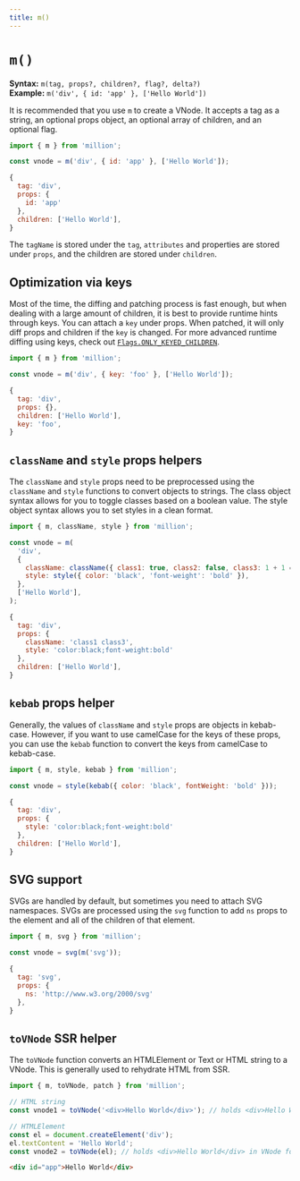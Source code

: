 ```yaml
---
title: m()
---
```


# `m()`

**Syntax:** `m(tag, props?, children?, flag?, delta?)`\
**Example:** `m('div', { id: 'app' }, ['Hello World'])`

It is recommended that you use `m` to create a VNode. It accepts a tag as a string, an optional props object, an optional array of children, and an optional flag.

```js
import { m } from 'million';

const vnode = m('div', { id: 'app' }, ['Hello World']);
```

```js
{
  tag: 'div',
  props: {
    id: 'app'
  },
  children: ['Hello World'],
}
```

The `tagName` is stored under the `tag`, `attributes` and properties are stored under `props`, and the children are stored under `children`.

## Optimization via keys

Most of the time, the diffing and patching process is fast enough, but when dealing with a large amount of children, it is best to provide runtime hints through keys. You can attach a `key` under props. When patched, it will only diff props and children if the `key` is changed. For more advanced runtime diffing using keys, check out [`Flags.ONLY_KEYED_CHILDREN`](#flags).

```js
import { m } from 'million';

const vnode = m('div', { key: 'foo' }, ['Hello World']);
```

```js {5}
{
  tag: 'div',
  props: {},
  children: ['Hello World'],
  key: 'foo',
}
```

## `className` and `style` props helpers

The `className` and `style` props need to be preprocessed using the `className` and `style` functions to convert objects to strings. The class object syntax allows for you to toggle classes based on a boolean value. The style object syntax allows you to set styles in a clean format.

```js
import { m, className, style } from 'million';

const vnode = m(
  'div',
  {
    className: className({ class1: true, class2: false, class3: 1 + 1 === 2 }),
    style: style({ color: 'black', 'font-weight': 'bold' }),
  },
  ['Hello World'],
);
```

```js {4,5}
{
  tag: 'div',
  props: {
    className: 'class1 class3',
    style: 'color:black;font-weight:bold'
  },
  children: ['Hello World'],
}
```

## `kebab` props helper

Generally, the values of `className` and `style` props are objects in kebab-case. However, if you want to use camelCase for the keys of these props, you can use the `kebab` function to convert the keys from camelCase to kebab-case.

```js
import { m, style, kebab } from 'million';

const vnode = style(kebab({ color: 'black', fontWeight: 'bold' }));
```

```js {4}
{
  tag: 'div',
  props: {
    style: 'color:black;font-weight:bold'
  },
  children: ['Hello World'],
}
```

## SVG support

SVGs are handled by default, but sometimes you need to attach SVG namespaces. SVGs are processed using the `svg` function to add `ns` props to the element and all of the children of that element.

```js
import { m, svg } from 'million';

const vnode = svg(m('svg'));
```

```js {4}
{
  tag: 'svg',
  props: {
    ns: 'http://www.w3.org/2000/svg'
  },
}
```

## `toVNode` SSR helper

The `toVNode` function converts an HTMLElement or Text or HTML string to a VNode. This is generally used to rehydrate HTML from SSR.

```js
import { m, toVNode, patch } from 'million';

// HTML string
const vnode1 = toVNode('<div>Hello World</div>'); // holds <div>Hello World</div> in VNode form

// HTMLElement
const el = document.createElement('div');
el.textContent = 'Hello World';
const vnode2 = toVNode(el); // holds <div>Hello World</div> in VNode form
```

```html
<div id="app">Hello World</div>
```
